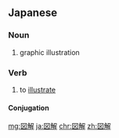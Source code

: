 ==Japanese==
{{ja-kanjitab|ず|かい|yomi=o}}

===Noun===
{{ja-noun|ずかい|kyu=圖解}}

# graphic illustration

===Verb===
{{ja-verb-suru|ずかい|kyu=圖解}}

# to [[illustrate]]

====Conjugation====
{{ja-suru|ずかい}}

[[mg:図解]]
[[ja:図解]]
[[chr:図解]]
[[zh:図解]]